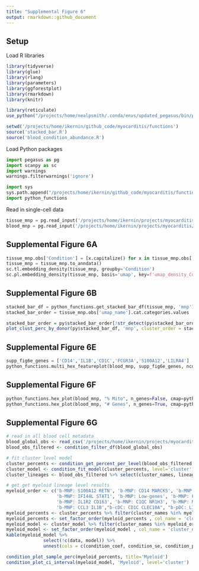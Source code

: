 ---
title: "Supplemental Figure 6"
output: rmarkdown::github_document
---


## Setup

Load R libraries
```{r message=FALSE}
library(tidyverse)
library(glue)
library(rlang)
library(parameters)
library(ggforestplot)
library(rmarkdown)
library(knitr)

library(reticulate)
use_python("/projects/home/nealpsmith/.conda/envs/updated_pegasus/bin/python")

setwd('/projects/home/ikernin/github_code/myocarditis/functions')
source('stacked_bar.R')
source('blood_condition_abundance.R')
```


Load Python packages
```{python load_python_packages}
import pegasus as pg
import scanpy as sc
import warnings
warnings.filterwarnings('ignore')

import sys
sys.path.append("/projects/home/ikernin/github_code/myocarditis/functions")
import python_functions
```


Read in single-cell data
```{python results = 'hide', read_data}
tissue_mnp = pg.read_input('/projects/home/ikernin/projects/myocarditis/github_datasets/tissue_myeloid.zarr')
blood_mnp = pg.read_input('/projects/home/ikernin/projects/myocarditis/github_datasets/blood_myeloid.zarr')
```


## Supplemental Figure 6A

```{python supp_6a}
tissue_mnp.obs['Condition'] = [x.capitalize() for x in tissue_mnp.obs['condition']]
tissue_mnp = tissue_mnp.to_anndata()
sc.tl.embedding_density(tissue_mnp, groupby='Condition')
sc.pl.embedding_density(tissue_mnp, basis='umap', key=f'umap_density_Condition', colorbar_loc=None)
```


## Supplemental Figure 6B

```{python supp_6b_get_data}
stacked_bar_df = python_functions.get_stacked_bar_df(tissue_mnp, 'mnp')
stacked_bar_order = tissue_mnp.obs['umap_name'].cat.categories.values
```

```{r supp_6b_plot}
stacked_bar_order = py$stacked_bar_order[!str_detect(py$stacked_bar_order, 'Doublets')]
plot_clust_perc_by_donor(py$stacked_bar_df, 'mnp', cluster_order = stacked_bar_order)
```


## Supplemental Figure 6E

```{python supp_6e}
supp_fig6e_genes = ['CD14','IL1B','CD1C','FCGR3A','S100A12','LILRA4']
python_functions.multi_hex_featureplot(blood_mnp, supp_fig6e_genes, ncol=3, cmap=python_functions.blues_cmap, gridsize=200)
```


## Supplemental Figure 6F

```{python supp_6f}
python_functions.hex_plot(blood_mnp, "% Mito", n_genes=False, cmap=python_functions.blues_cmap)
python_functions.hex_plot(blood_mnp, "# Genes", n_genes=True, cmap=python_functions.blues_cmap)
```


## Supplemental Figure 6G

```{r message=FALSE, results='hold', supp_6g}
# read in all blood cell metadata
blood_global_obs <- read_csv('/projects/home/ikernin/projects/myocarditis/github_datasets/blood_global_obs.csv')
blood_obs_filtered <- condition_filter_df(blood_global_obs)

# fit cluster level model
cluster_percents <- condition_get_percent_per_level(blood_obs_filtered, level='cluster')
cluster_model <- condition_fit_model(cluster_percents, level='cluster')
cluster_lineages <- blood_obs_filtered %>% select(cluster_names, lineage_names) %>% distinct()

# get get myeloid lineage level results
myeloid_order <- c('b-MNP: S100A12 RETN', 'b-MNP: CD14 MARCKS', 'b-MNP: LGALS2 STAT1-low',
                   'b-MNP: IFI44L STAT1', 'b-MNP: Low-genes', 'b-MNP: FCGR3A CDKN1C',
                   'b-MNP: IL1R2 CD163', 'b-MNP: C1QC NR1H3', 'b-MNP: MT-high',
                   'b-MNP: CCL3 IL1B',"b-cDC: CD1C CLEC10A", "b-pDC: LILRA4 IRF8")
myeloid_percents <- cluster_percents %>% filter(cluster_names %in% myeloid_order)
myeloid_percents <- set_factor_order(myeloid_percents , col_name = 'cluster_names', order = myeloid_order)
myeloid_model <- cluster_model %>% filter(cluster_names %in% myeloid_order)
myeloid_model <- set_factor_order(myeloid_model , col_name = 'cluster_names', order = myeloid_order)
kable(myeloid_model %>%
              select(!c(data, model)) %>%
              unnest(cols = c(condition_coef, condition_se, condition_pval)))

condition_plot_sample_perc(myeloid_percents, title='Myeloid')
condition_plot_ci_interval(myeloid_model, 'Myeloid', level='cluster')
```